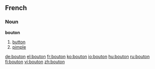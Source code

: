 ==French==

===Noun===
'''bouton'''

#[[button]]
#[[pimple]]

[[de:bouton]]
[[el:bouton]]
[[fr:bouton]]
[[ko:bouton]]
[[io:bouton]]
[[hu:bouton]]
[[ru:bouton]]
[[fi:bouton]]
[[vi:bouton]]
[[zh:bouton]]